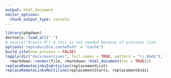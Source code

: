 ```yaml
---
output: html_document
editor_options: 
  chunk_output_type: console
---
```


```r
library(pkgdown)
devtools::load_all(".")
# source("R/asis.R") # this is not needed because of previous line
options('reproducible.cachePath' = "cache")
build_site(new_process = FALSE)
lapply(dir("docs/exercises", full.names = TRUE, pattern = "\\.Rmd$"), function(file)
  rmarkdown::render(file, rmarkdown::html_document(toc = TRUE)))
replaceRemoteLinksInArticles(replacementList)
replaceRemoteLinksMultiline(replacementStarts, replacementEnds)
```
